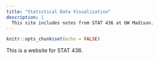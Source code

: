 ```yaml
---
title: "Statistical Data Visualization"
description: |
  This site includes notes from STAT 436 at UW Madison.
---
```


```r
knitr::opts_chunk$set(echo = FALSE)
```

This is a website for STAT 436.